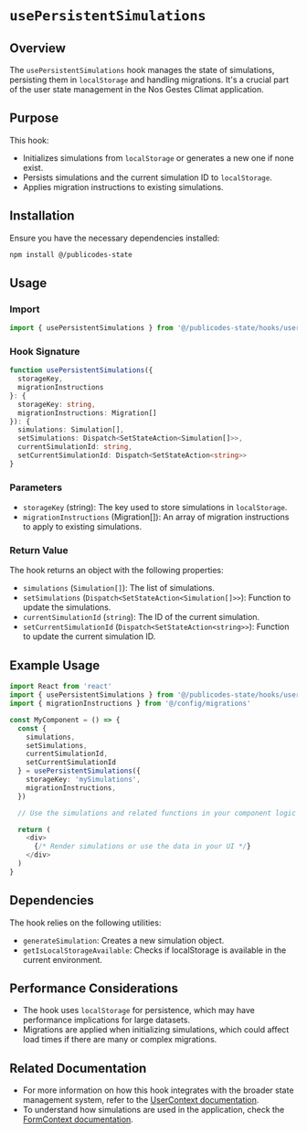 # `usePersistentSimulations`

## Overview

The `usePersistentSimulations` hook manages the state of simulations, persisting them in `localStorage` and handling migrations. It's a crucial part of the user state management in the Nos Gestes Climat application.

## Purpose

This hook:
- Initializes simulations from `localStorage` or generates a new one if none exist.
- Persists simulations and the current simulation ID to `localStorage`.
- Applies migration instructions to existing simulations.

## Installation

Ensure you have the necessary dependencies installed:

```bash
npm install @/publicodes-state
```

## Usage

### Import

```typescript
import { usePersistentSimulations } from '@/publicodes-state/hooks/userProvider'
```

### Hook Signature

```typescript
function usePersistentSimulations({
  storageKey,
  migrationInstructions
}: {
  storageKey: string,
  migrationInstructions: Migration[]
}): {
  simulations: Simulation[],
  setSimulations: Dispatch<SetStateAction<Simulation[]>>,
  currentSimulationId: string,
  setCurrentSimulationId: Dispatch<SetStateAction<string>>
}
```

### Parameters

- `storageKey` (string): The key used to store simulations in `localStorage`.
- `migrationInstructions` (Migration[]): An array of migration instructions to apply to existing simulations.

### Return Value

The hook returns an object with the following properties:

- `simulations` (`Simulation[]`): The list of simulations.
- `setSimulations` (`Dispatch<SetStateAction<Simulation[]>>`): Function to update the simulations.
- `currentSimulationId` (`string`): The ID of the current simulation.
- `setCurrentSimulationId` (`Dispatch<SetStateAction<string>>`): Function to update the current simulation ID.

## Example Usage

```typescript
import React from 'react'
import { usePersistentSimulations } from '@/publicodes-state/hooks/userProvider'
import { migrationInstructions } from '@/config/migrations'

const MyComponent = () => {
  const { 
    simulations, 
    setSimulations, 
    currentSimulationId, 
    setCurrentSimulationId 
  } = usePersistentSimulations({
    storageKey: 'mySimulations',
    migrationInstructions,
  })

  // Use the simulations and related functions in your component logic

  return (
    <div>
      {/* Render simulations or use the data in your UI */}
    </div>
  )
}
```

## Dependencies

The hook relies on the following utilities:

- `generateSimulation`: Creates a new simulation object.
- `getIsLocalStorageAvailable`: Checks if localStorage is available in the current environment.

## Performance Considerations

- The hook uses `localStorage` for persistence, which may have performance implications for large datasets.
- Migrations are applied when initializing simulations, which could affect load times if there are many or complex migrations.

## Related Documentation

- For more information on how this hook integrates with the broader state management system, refer to the [UserContext documentation](http://localhost:4000/docs/publicodes-state/contexts/UserContext).
- To understand how simulations are used in the application, check the [FormContext documentation](http://localhost:4000/docs/publicodes-state/contexts/FormContext).
